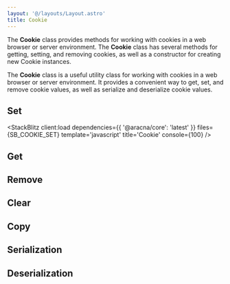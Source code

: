 ```yaml
---
layout: '@/layouts/Layout.astro'
title: Cookie
---
```



The **Cookie** class provides methods for working with cookies in a web browser or server environment. The **Cookie** class has several methods for getting, setting, and removing cookies, as well as a constructor for creating new Cookie instances.

The **Cookie** class is a useful utility class for working with cookies in a web browser or server environment. It provides a convenient way to get, set, and remove cookie values, as well as serialize and deserialize cookie values.

## Set

<StackBlitz
  client:load
  dependencies={{ '@aracna/core': 'latest' }}
  files={SB_COOKIE_SET}
  template='javascript'
  title='Cookie'
  console={100}
/>

## Get

## Remove

## Clear

## Copy

## Serialization

## Deserialization
